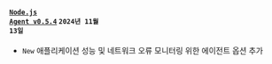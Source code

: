 #### <code class='changelog-service'><a href="https://docs.whatap.io/release-notes/nodejs/nodejs-0_5_4">Node.js Agent v0.5.4</a></code> <code class='changelog-date'>2024년 11월 13일</code>

- <code class="New" type="1">New</code> 애플리케이션 성능 및 네트워크 오류 모니터링 위한 에이전트 옵션 추가

